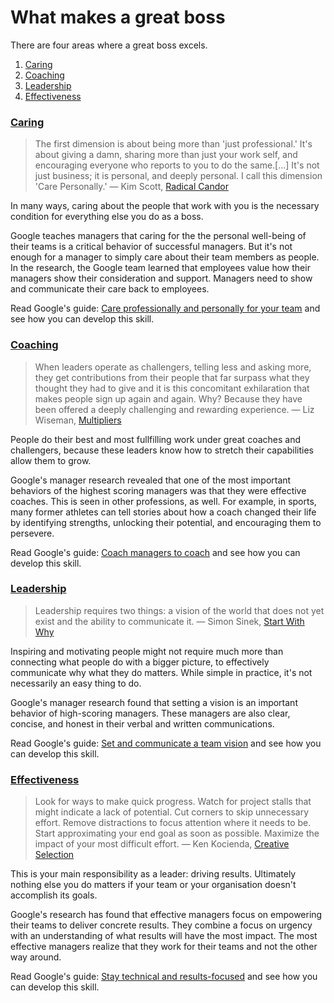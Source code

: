 # What makes a great boss

There are four areas where a great boss excels.

1. [Caring](#caring)
2. [Coaching](#coaching)
3. [Leadership](#leadership)
4. [Effectiveness](#effectiveness)

### <a id="caring" href="#caring">Caring</a>

> The first dimension is about being more than 'just professional.' It's about giving a damn, sharing more than just your work self, and encouraging everyone who reports to you to do the same.[...] It's not just business; it is personal, and deeply personal. I call this dimension 'Care Personally.' — Kim Scott, [Radical Candor](https://www.radicalcandor.com/)

In many ways, caring about the people that work with you is the necessary condition for everything else you do as a boss.

Google teaches managers that caring for the the personal well-being of their teams is a critical behavior of successful managers. But it's not enough for a manager to simply care about their team members as people. In the research, the Google team learned that employees value how their managers show their consideration and support. Managers need to show and communicate their care back to employees.

Read Google's guide: [Care professionally and personally for your team](https://rework.withgoogle.com/guides/managers-care-professionally-personally-for-team/steps/introduction/) and see how you can develop this skill.

### <a id="coaching" href="#coaching">Coaching</a>

> When leaders operate as challengers, telling less and asking more, they get contributions from their people that far surpass what they thought they had to give and it is this concomitant exhilaration that makes people sign up again and again. Why? Because they have been offered a deeply challenging and rewarding experience. — Liz Wiseman, [Multipliers](https://thewisemangroup.com/books/multipliers/)

People do their best and most fullfilling work under great coaches and challengers, because these leaders know how to stretch their capabilities allow them to grow.

Google's manager research revealed that one of the most important behaviors of the highest scoring managers was that they were effective coaches. This is seen in other professions, as well. For example, in sports, many former athletes can tell stories about how a coach changed their life by identifying strengths, unlocking their potential, and encouraging them to persevere.

Read Google's guide: [Coach managers to coach](https://rework.withgoogle.com/guides/managers-coach-managers-to-coach/steps/introduction/) and see how you can develop this skill.

### <a id="leadership" href="#leadership">Leadership</a>

> Leadership requires two things: a vision of the world that does not yet exist and the ability to communicate it. — Simon Sinek, [Start With Why](https://simonsinek.com/books/start-with-why/)

Inspiring and motivating people might not require much more than connecting what people do with a bigger picture, to effectively communicate why what they do matters. While simple in practice, it's not necessarily an easy thing to do.

Google's manager research found that setting a vision is an important behavior of high-scoring managers. These managers are also clear, concise, and honest in their verbal and written communications.

Read Google's guide: [Set and communicate a team vision](https://rework.withgoogle.com/guides/managers-set-and-communicate-a-team-vision/steps/introduction/) and see how you can develop this skill.

### <a id="effectiveness" href="#effectiveness">Effectiveness</a>

> Look for ways to make quick progress. Watch for project stalls that might indicate a lack of potential. Cut corners to skip unnecessary effort. Remove distractions to focus attention where it needs to be. Start approximating your end goal as soon as possible. Maximize the impact of your most difficult effort. — Ken Kocienda, [Creative Selection](https://us.macmillan.com/books/9781250194466/creativeselection)

This is your main responsibility as a leader: driving results. Ultimately nothing else you do matters if your team or your organisation doesn't accomplish its goals.

Google's research has found that effective managers focus on empowering their teams to deliver concrete results. They combine a focus on urgency with an understanding of what results will have the most impact. The most effective managers realize that they work for their teams and not the other way around.

Read Google's guide: [Stay technical and results-focused](https://rework.withgoogle.com/guides/managers-stay-technical-and-results-focused/steps/introduction/) and see how you can develop this skill.

